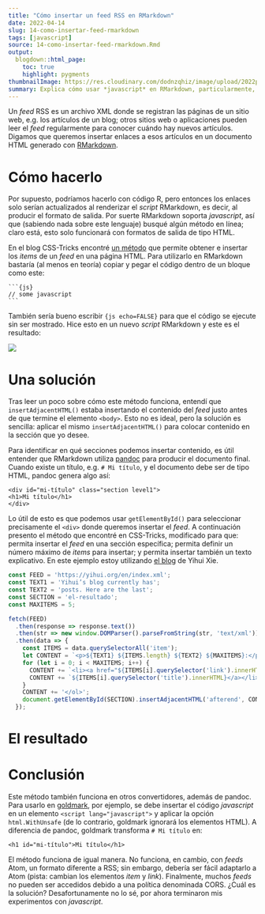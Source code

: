 ```yaml
---
title: "Cómo insertar un feed RSS en RMarkdown"
date: 2022-04-14
slug: 14-como-insertar-feed-rmarkdown
tags: [javascript]
source: 14-como-insertar-feed-rmarkdown.Rmd
output:
  blogdown::html_page:
    toc: true
    highlight: pygments
thumbnailImage: https://res.cloudinary.com/dodnzqhiz/image/upload/2022post/mjbtzu42ghlpfnlbiemu.png
summary: Explica cómo usar *javascript* en RMarkdown, particularmente, para obtener los artículos más recientes de un blog.
---
```


Un *feed* RSS es un archivo XML donde se registran las páginas de un sitio web, e.g. los
artículos de un blog; otros sitios web o aplicaciones pueden leer el *feed* regularmente
para conocer cuándo hay nuevos artículos. Digamos que queremos insertar enlaces a esos
artículos en un documento HTML generado con [RMarkdown](https://rmarkdown.rstudio.com).

# Cómo hacerlo

Por supuesto, podríamos hacerlo con código R, pero entonces los enlaces solo serían actualizados
al renderizar el *script* RMarkdown, es decir, al producir el formato de salida. Por suerte
RMarkdown soporta *javascript*, así que (sabiendo nada sobre este lenguaje) busqué algún
método en línea; claro está, esto solo funcionará con formatos de salida de tipo HTML.

En el blog CSS-Tricks encontré
[un método](https://css-tricks.com/how-to-fetch-and-parse-rss-feeds-in-javascript) que permite
obtener e insertar los *items* de un *feed* en una página HTML. Para utilizarlo en RMarkdown
bastaría (al menos en teoría) copiar y pegar el código dentro de un bloque como este:

<pre><code>```{js}<br>// some javascript<br>```</code></pre>

También sería bueno escribir `{js echo=FALSE}` para que el código se ejecute sin
ser mostrado. Hice esto en un nuevo *script* RMarkdown y este es el resultado:

![](https://res.cloudinary.com/dodnzqhiz/image/upload/2022post/l7f5zajzzti6w6nkssjv.png)

# Una solución

Tras leer un poco sobre cómo este método funciona, entendí que `insertAdjacentHTML()`
estaba insertando el contenido del *feed* justo antes de que termine el elemento `<body>`.
Esto no es ideal, pero la solución es sencilla: aplicar el mismo `insertAdjacentHTML()`
para colocar contenido en la sección que yo desee.

Para identificar en qué secciones podemos insertar contenido, es útil entender que RMarkdown
utiliza [pandoc](http://pandoc.org) para producir el documento final. Cuando existe un título,
e.g. `# Mi título`, y el documento debe ser de tipo HTML, pandoc genera algo así:

```
<div id="mi-título" class="section level1">
<h1>Mi título</h1>
</div>
```

Lo útil de esto es que podemos usar `getElementById()` para seleccionar precisamente el
`<div>` donde queremos insertar el *feed*. A continuación presento el método que encontré
en CSS-Tricks, modificado para que: permita insertar el *feed* en una sección específica;
permita definir un número máximo de *items* para insertar; y permita insertar también un texto
explicativo. En este ejemplo estoy utilizando [el blog](https://yihui.org/en) de Yihui Xie.

```js
const FEED = 'https://yihui.org/en/index.xml';
const TEXT1 = 'Yihui’s blog currently has';
const TEXT2 = 'posts. Here are the last';
const SECTION = 'el-resultado';
const MAXITEMS = 5;

fetch(FEED)
  .then(response => response.text())
  .then(str => new window.DOMParser().parseFromString(str, 'text/xml'))
  .then(data => {
    const ITEMS = data.querySelectorAll('item');
    let CONTENT = `<p>${TEXT1} ${ITEMS.length} ${TEXT2} ${MAXITEMS}:</p><ol>`;
    for (let i = 0; i < MAXITEMS; i++) {
      CONTENT += `<li><a href="${ITEMS[i].querySelector('link').innerHTML}">`;
      CONTENT += `${ITEMS[i].querySelector('title').innerHTML}</a></li>`;
    }
    CONTENT += '</ol>';
    document.getElementById(SECTION).insertAdjacentHTML('afterend', CONTENT);
  });
```

# El resultado

# Conclusión

Este método también funciona en otros convertidores, además de pandoc. Para usarlo
en [goldmark](https://github.com/yuin/goldmark), por ejemplo, se debe insertar el
código *javascript* en un elemento `<script lang="javascript">` y aplicar la opción
`html.WithUnsafe` (de lo contrario, goldmark ignorará los elementos HTML). A diferencia
de pandoc, goldmark transforma `# Mi título` en:

```
<h1 id="mi-título">Mi título</h1>
```

El método funciona de igual manera. No funciona, en cambio, con *feeds* Atom, un formato
diferente a RSS; sin embargo, debería ser fácil adaptarlo a Atom (pista: cambian los
elementos *item* y *link*). Finalmente, muchos *feeds* no pueden ser accedidos debido
a una política denominada CORS. ¿Cuál es la solución? Desafortunamente no lo sé, por
ahora terminaron mis experimentos con *javascript*.
